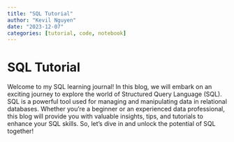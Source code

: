 ```yaml
---
title: "SQL Tutorial"
author: "Kevil Nguyen"
date: "2023-12-07"
categories: [tutorial, code, notebook]
---
```


# SQL Tutorial


Welcome to my SQL learning journal! In this blog, we will embark on an exciting journey to explore the world of Structured Query Language (SQL). SQL is a powerful tool used for managing and manipulating data in relational databases. Whether you're a beginner or an experienced data professional, this blog will provide you with valuable insights, tips, and tutorials to enhance your SQL skills. So, let's dive in and unlock the potential of SQL together!